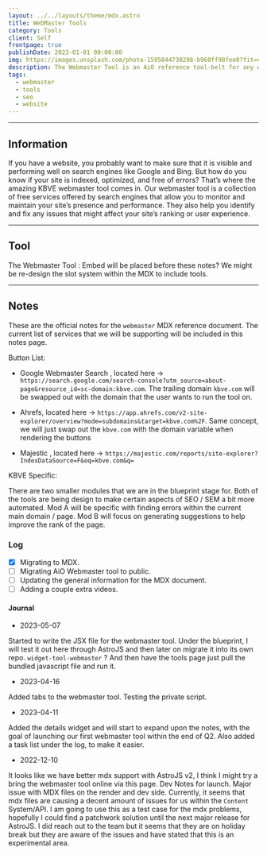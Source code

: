 ```yaml
---
layout: ../../layouts/theme/mdx.astro
title: WebMaster Tools
category: Tools
client: Self
frontpage: true
publishDate: 2023-01-01 00:00:00
img: https://images.unsplash.com/photo-1595844730298-b960ff98fee0?fit=crop&w=1400&h=700&q=75
description: The Webmaster Tool is an AiO reference tool-belt for any website owner/designer. It will include all the links you need to help bolster your website above the competition!
tags:
  - webmaster
  - tools
  - seo
  - website
---
```



---

<Webmaster />


## Information

If you have a website, you probably want to make sure that it is visible and performing well on search engines like Google and Bing.
But how do you know if your site is indexed, optimized, and free of errors?
That’s where the amazing KBVE webmaster tool comes in.
Our webmaster tool is a collection of free services offered by search engines that allow you to monitor and maintain your site’s presence and performance.
They also help you identify and fix any issues that might affect your site’s ranking or user experience.

---

## Tool

The Webmaster Tool : Embed will be placed before these notes? We might be re-design the slot system within the MDX to include tools.

---

## Notes

These are the official notes for the `webmaster` MDX reference document.
The current list of services that we will be supporting will be included in this notes page.

Button List:

- Google Webmaster Search , located here -> `https://search.google.com/search-console?utm_source=about-page&resource_id=sc-domain:kbve.com`. 
The trailing domain `kbve.com` will be swapped out with the domain that the user wants to run the tool on.

- Ahrefs, located here -> `https://app.ahrefs.com/v2-site-explorer/overview?mode=subdomains&target=kbve.com%2F`. 
Same concept, we will just swap out the `kbve.com` with the domain variable when rendering the buttons

- Majestic , located here -> `https://majestic.com/reports/site-explorer?IndexDataSource=F&oq=kbve.com&q=`
 

KBVE Specific:

There are two smaller modules that we are in the blueprint stage for. 
Both of the tools are being design to make certain aspects of SEO / SEM a bit more automated. 
Mod A will be specific with finding errors within the current main domain / page. 
Mod B will focus on generating suggestions to help improve the rank of the page.




### Log

- [x] Migrating to MDX.
- [ ] Migrating AiO Webmaster tool to public.
- [ ] Updating the general information for the MDX document.
- [ ] Adding a couple extra videos.

#### Journal

- 2023-05-07

Started to write the JSX file for the webmaster tool.
Under the blueprint, I will test it out here through AstroJS and then later on migrate it into its own repo.
`widget-tool-webmaster` ? And then have the tools page just pull the bundled javascript file and run it. 

- 2023-04-16

Added tabs to the webmaster tool. Testing the private script.

- 2023-04-11

Added the details widget and will start to expand upon the notes, with the goal of launching our first webmaster tool within the end of Q2.
Also added a task list under the log, to make it easier.

- 2022-12-10

It looks like we have better mdx support with AstroJS v2, I think I might try a bring the webmaster tool online via this page.
Dev Notes for launch.
Major issue with MDX files on the render and dev side.
Currently, it seems that mdx files are causing a decent amount of issues for us within the `Content` System/API.
I am going to use this as a test case for the mdx problems, hopefully I could find a patchwork solution until the next major release for AstroJS. 
I did reach out to the team but it seems that they are on holiday break but they are aware of the issues and have stated that this is an experimental area.
